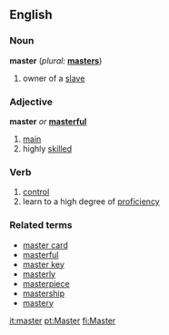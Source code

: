 ==English==

===Noun===
'''master'''  (''plural:'' '''[[masters]]''')
# owner of a [[slave]]

===Adjective===
'''master''' ''or'' '''[[masterful]]'''
# [[main]]
# highly [[skilled]]

===Verb===
{{en-infl-reg-consonant|master||}}
# [[control]]
# learn to a high degree of [[proficiency]]

===Related terms===
*[[master card]]
*[[masterful]]
*[[master key]]
*[[masterly]]
*[[masterpiece]]
*[[mastership]]
*[[mastery]]

[[it:master]]
[[pt:Master]]
[[fi:Master]]